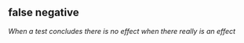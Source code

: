 ## false negative

<dfn>When a test concludes there is no effect when there really is an effect</dfn>


